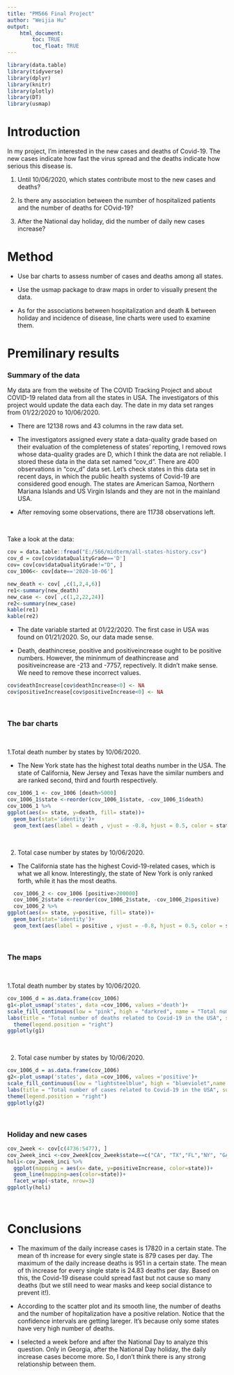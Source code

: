 ```yaml
---
title: "PM566 Final Project"
author: "Weijia Hu"
output: 
    html_document:
        toc: TRUE
        toc_float: TRUE
---
```


```r
library(data.table)
library(tidyverse)
library(dplyr)
library(knitr)
library(plotly)
library(DT)
library(usmap)
```

# Introduction
In my project, I’m interested in the new cases and deaths of Covid-19. The new cases indicate how fast the virus spread and the deaths indicate how serious this disease is. 

1. Until 10/06/2020, which states contribute most to the new cases and deaths?

2. Is there any association between the number of hospitalized patients and the number of deaths for COvid-19?

3. After the National day holiday, did the number of daily new cases increase? 

# Method

- Use bar charts to assess number of cases and deaths among all states.

- Use the usmap package to draw maps in order to visually present the data.

- As for the associations between hospitalization and death & between holiday and incidence of disease, line charts were used to examine them.  

# Premilinary results 

### Summary of the data

My data are from the website of The COVID Tracking Project and about COVID-19 related data from all the states in USA. The investigators of this project would update the data each day. The date in my data set ranges from 01/22/2020 to 10/06/2020.

- There are 12138 rows and 43 columns in the raw data set. 

- The investigators assigned every state a data-quality grade based on their evaluation of the completeness of states' reporting, I removed rows whose data-quality grades are D, which I think the data are not reliable. I stored these data in the data set named "cov_d". There are 400 observations in "cov_d" data set. Let's check states in this data set in recent days, in which the public health systems of Covid-19 are considered good enough. The states are American Samoa, Northern Mariana Islands and US Virgin Islands and they are not in the mainland USA.

- After removing some observations, there are 11738 observations left.

<br>

Take a look at the data:

```r
cov = data.table::fread("E:/566/midterm/all-states-history.csv")
cov_d = cov[cov$dataQualityGrade=='D']
cov= cov[cov$dataQualityGrade!="D", ]
cov_1006<- cov[date=='2020-10-06']
```

```r
new_death <- cov[ ,c(1,2,4,6)]
re1<-summary(new_death)
new_case <- cov[ ,c(1,2,22,24)]
re2<-summary(new_case)
kable(re1)
kable(re2)
```


- The date variable started at 01/22/2020. The first case in USA was found on 01/21/2020. So, our data made sense. 

- Death, deathincrese, positive and positiveincrease ought to be positive numbers. However, the mininmum of deathincrease and positiveincrease are -213 and -7757, repectively. It didn't make sense. We need to remove these incorrect values. 

```r
cov$deathIncrease[cov$deathIncrease<0] <- NA
cov$positiveIncrease[cov$positiveIncrease<0] <- NA
```

<br>

###  The bar charts

<br>


1.Total death number by states by 10/06/2020. 

- The New York state has the highest total deaths number in the USA. The state of California, New Jersey and Texas have the similar numbers and are ranked second, third and fourth respectively.

```r
cov_1006_1 <- cov_1006 [death>5000]
cov_1006_1$state <-reorder(cov_1006_1$state, -cov_1006_1$death)
cov_1006_1 %>%
ggplot(aes(x= state, y=death, fill= state))+
  geom_bar(stat='identity')+
  geom_text(aes(label = death , vjust = -0.8, hjust = 0.5, color = state)) 
```

<br>

2. Total case number by states by 10/06/2020. 

- The California state has the highest Covid-19-related cases, which is what we all know. Interestingly, the state of New York is only ranked forth, while it has the most deaths.

```r
  cov_1006_2 <- cov_1006 [positive>200000]
  cov_1006_2$state <-reorder(cov_1006_2$state, -cov_1006_2$positive)
  cov_1006_2 %>%
ggplot(aes(x= state, y=positive, fill= state))+
  geom_bar(stat='identity')+
  geom_text(aes(label = positive , vjust = -0.8, hjust = 0.5, color = state))
```

<br>

### The maps

<br>

1.Total death number by states by 10/06/2020. 
```r
cov_1006_d = as.data.frame(cov_1006)
g1<-plot_usmap('states', data =cov_1006, values ='death')+
scale_fill_continuous(low = "pink", high = "darkred", name = "Total number of new cases", label = scales::comma)+
labs(title = "Total number of deaths related to Covid-19 in the USA", subtitle = "By 10/06/2020")+
  theme(legend.position = "right")
ggplotly(g1)
```
<br>

2. Total case number by states by 10/06/2020.
```r
cov_1006_d = as.data.frame(cov_1006)
g2<-plot_usmap('states', data =cov_1006, values ='positive')+
scale_fill_continuous(low = "lightsteelblue", high = "blueviolet",name = "Total number of new cases", label = scales::comma)+
labs(title = "Total number of cases related to Covid-19 in the USA", subtitle = "By 10/06/2020")+
theme(legend.position = "right")
ggplotly(g2)
```

<br>


### Holiday and new cases

```r
cov_2week <- cov[c(4736:5477), ]
cov_2week_inci <-cov_2week[cov_2week$state==c("CA", "TX","FL","NY", "GA","IL"), ]
holi<-cov_2week_inci %>%
  ggplot(mapping = aes(x= date, y=positiveIncrease, color=state))+
  geom_line(mapping=aes(color=state))+
  facet_wrap(~state, nrow=3)
ggplotly(holi)
```

<br>

# Conclusions

- The maximum of the daily increase cases is 17820 in a certain state. The mean of th increase for every single state is 879 cases per day. The maximum of the daily increase deaths is 951 in a certain state. The mean of th increase for every single state is 24.83 deaths per day. Based on this, the Covid-19 disease could spread fast but not cause so many deaths (but we still need to wear masks and keep social distance to prevent it!).

- According to the scatter plot and its smooth line, the number of deaths and the number of hopitalization have a positive relation. Notice that the confidence intervals are getting lareger. It's because only some states have very high number of deaths.

- I selected a week before and after the National Day to analyze this question. Only in Georgia, after the National Day holiday, the daily increase cases become more. So, I don't think there is any strong relationship between them.
